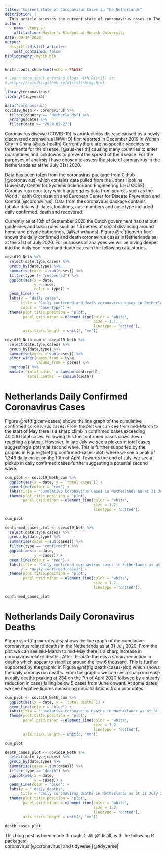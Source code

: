 ```yaml
---
title: "Current State of Coronavirus Cases in The Netherlands"
description: |
  This article assesses the current state of conronavirus cases in The Netherlands as at 31th July 2020
author:
  - name: Vinny Vu
    affiliation: Master's Student at Monash University
date: 09-14-2020
output:
  distill::distill_article:
    self_contained: false
bibliography: mybib.bib
---
```


```r
knitr::opts_chunk$set(echo = FALSE)

# Learn more about creating blogs with Distill at:
# https://rstudio.github.io/distill/blog.html

```

```r
library(coronavirus)
library(tidyverse)
```

```r
data("coronavirus")
covid19_Neth <- coronavirus %>%
  filter(country == "Netherlands") %>%
  arrange(date) %>%
  filter(date >= "2020-02-27")

```


Coronavirus disease (COVID-19) is an infectious disease caused by a newly discovered coronavirus [@WHO] first reported in December 2019 in Wuhan City in China [@aus-health] Currently there are no specific vaccines or treatments for the disease, [@aus-health] causing many countries to enter quarantines and lockdowns to prevent the spread of the disease. For the purposes of analysis I have chosen to assess the state of coronavirus in the Netherlands as at the July 31st 2020.

Data has been taken from the coronavirus package from Github [@coronavirus] which contains data pulled from the Johns Hopkins University Center for Systems Science and Engineering (JHU CCSE) Coronavirus repository which aggregates data from sources such as the World Health Organization and European Center for Disease Prevention and Control [@coronavirus]. Data from the coronavirus package contains tabular data with dates, locations, case numbers and case type included daily confirmed, death and recovered. 

Currently as at 13th of September 2020 the Dutch government has set out guidelines and basic rules such as 1.5 metres of social distancing around home and private gatherings, [@Netherlands]. Figure \@ref(fig:neth-line) shows the daily confirmed and death coronavirus cases in Netherlands as at the 31st of July 2020. For purposes of analyses we will be diving deeper into the daily confirmed and death cases in the following data stories. 

```r
covid19_Neth %>%
  select(date,type,cases) %>%
  group_by(date,type) %>%
  summarise(cases = sum(cases)) %>%
  filter(type != "recovered") %>%
  ggplot(aes(x = date,
             y = cases,
             color = type)) +
  geom_line() +
  labs(y = "daily cases",
       title = "Daily confirmed and death coronavirus cases in Netherlands as at 31 July 2020",
       color = "Case Type") +
  theme(plot.title.position = "plot",
        panel.grid.minor = element_line(color = "white",
                                        size = 1.1,
                                        linetype = "dotted"),
        axis.ticks.length = unit(3, "mm"))
```

```r
covid19_Neth_cum <- covid19_Neth %>%
  select(date,type,cases) %>%
  group_by(date,type) %>%
  summarise(cases = sum(cases)) %>%
  pivot_wider(names_from = type,
              values_from = cases) %>%
  ungroup() %>%
  mutate(`total cases` = cumsum(confirmed),
         `total deaths` = cumsum(death)) 
```

# Netherlands Daily Confirmed Coronavirus Cases 

Figure \@ref(fig:cum-cases) shows the line graph of the cumulative confirmed coronavirus cases. From the plot we can see from mid-March to the start of May there is a sharp climb in confirmed cases exceeding 40,000 total cases. Following this the confirmed cases slows down reaching a plateau. However, in late July we see a pickup in total cases suggesting a potential second wave. This is further supported by the graphic in Figure \@ref(fig:confirmed-cases-plot) where we see a peak of 1,346 daily cases on the 10th of April. Towards the end of July, we see a pickup in daily confirmed cases further suggesting a potential second wave.   

```r
cum_plot <- covid19_Neth_cum %>%
  ggplot(aes(x = date, y = `total cases`)) +
  geom_line(colour = "red") +
  labs(title = "Cumulative Coronavirus Cases in Netherlands as at 31 July 2020") +
  theme(plot.title.position = "plot",
        panel.grid.minor = element_line(color = "white",
                                        size = 1.2,
                                        linetype = "dotted"))

cum_plot
```

```r
confirmed_cases_plot <- covid19_Neth %>%
  select(date,type,cases) %>%
  group_by(date,type) %>%
  summarise(cases = sum(cases)) %>%
  filter(type == "confirmed") %>%
  ggplot(aes(x = date,
             y = cases)) +
  geom_line(colour = "red") +
  labs(title = "Daily confirmed coronavirus cases in Netherlands as at 31 July 2020",
       y = "daily confirmed cases") +
  theme(plot.title.position = "plot",
        panel.grid.minor = element_line(color = "white",
                                        size = 1.2,
                                        linetype = "dotted"))

confirmed_cases_plot
```

# Netherlands Daily Coronavirus Deaths

Figure \@ref(fig:cum-deaths) shows the line graph of the cumulative coronavirus related deaths in the Netherlands as at 31 July 2020. From the plot we can see mid-March to mid-May there is a sharp increase in coronavirus related deaths. After this date there is a steady reduction in deaths which appear to stabilize around the low 6 thousand. This is further supported by the graphic in Figure \@ref(fig:death-cases-plot) which shows the daily coronavirus deaths. From the graphic we can see a sharp increase in daily deaths peaking at 234 on the 7th of April 2020 followed by a steady reduction in cases falling below 5 cases from June onward. At some dates we see negative figures measuring miscalculations from prior dates.    

```r
cum_plot <- covid19_Neth_cum %>%
  ggplot(aes(x = date, y = `total deaths`)) +
  geom_line(colour = "blue") +
  labs(title = "Cumulative Coronavirus Deaths in Netherlands as at 31 July 2020") +
  theme(plot.title.position = "plot",
        panel.grid.minor = element_line(color = "white",
                                        size = 1.2,
                                        linetype = "dotted"),
        axis.ticks.length = unit(3, "mm"))

cum_plot
```

```r
death_cases_plot <- covid19_Neth %>%
  select(date,type,cases) %>%
  group_by(date,type) %>%
  summarise(cases = sum(cases)) %>%
  filter(type == "death") %>%
  ggplot(aes(x = date,
             y = cases)) +
  geom_line(color = "blue") +
  labs(y = " daily deaths",
       title = "Daily coronavirus deaths in Netherlands as at 31 July 2020") +
  theme(plot.title.position = "plot",
        panel.grid.minor = element_line(color = "white",
                                        size = 1.2,
                                        linetype = "dotted"),
        axis.ticks.length = unit(3, "mm"))

death_cases_plot
```

This blog post as been made through Distill [@distill] with the following R packages:   
coronavirus [@coronavirus] and tidyverse [@tidyverse]